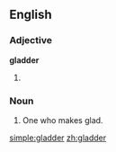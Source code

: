 ==English==

===Adjective===
'''gladder'''

# {{comparative of|glad}}

===Noun===
{{en-noun}}

# One who makes glad.
#: {{rfquotek|Chaucer}}

{{Webster 1913}}

[[simple:gladder]]
[[zh:gladder]]